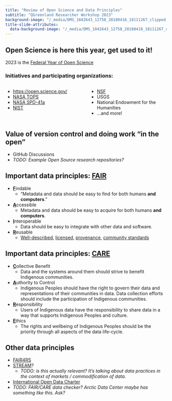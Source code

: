 ```yaml
---
title: "Review of Open Science and Data Principles"
subtitle: "QGreenland Researcher Workshop 2023"
background-image: "/_media/DMS_1842643_12758_20180418_18111267_clipped.jpg"
title-slide-attributes:
  data-background-image: "/_media/DMS_1842643_12758_20180418_18111267_clipped.jpg"
---
```


## Open Science is here this year, get used to it!

2023 is the [Federal Year of Open
    Science](https://www.whitehouse.gov/ostp/news-updates/2023/01/11/fact-sheet-biden-harris-administration-announces-new-actions-to-advance-open-and-equitable-research/)

### Initiatives and participating organizations:

:::: {.columns}
::: {.column width="50%"}
* <https://open.science.gov/>
* [NASA TOPS](https://science.nasa.gov/open-science/transform-to-open-science)
* [NASA
    SPD-41a](https://science.nasa.gov/science-red/s3fs-public/atoms/files/SMD-information-policy-SPD-41a.pdf)
* [NIST](https://www.nist.gov/open/year-open-science)
:::

::: {.column width="50%"}
* [NSF](https://www.nsf.gov/pubs/2023/nsf23053/nsf23053.jsp?org=NSF)
* USGS
* National Endowment for the Humanities
* ...and more!
:::
::::


## Value of version control and doing work "in the open"

* GitHub Discussions
* _TODO: Example Open Source research repositories?_


## Important data principles: [FAIR](https://www.go-fair.org/fair-principles/)

<!-- TODO: more links! -->
::: {.incremental .r-fit-text}
* **<u>F</u>**indable
    * "Metadata and data should be easy to find for both humans **and computers**."
* **<u>A</u>**ccessible
    * Metadata and data should be easy to acquire for both humans **and computers**.
* **<u>I</u>**nteroperable
    * Data should be easy to integrate with other data and software.
      <!-- Should we mention the utility of "self-describing" data formats here? -->
* **<u>R</u>**eusable
    * [Well-described](https://www.go-fair.org/fair-principles/r1-metadata-richly-described-plurality-accurate-relevant-attributes/),
      [licensed](https://www.go-fair.org/fair-principles/r1-1-metadata-released-clear-accessible-data-usage-license/),
      [provenance](https://www.go-fair.org/fair-principles/r1-2-metadata-associated-detailed-provenance/),
      [community standards](https://www.go-fair.org/fair-principles/r1-3-metadata-meet-domain-relevant-community-standards/)
:::


## Important data principles: [CARE](https://www.gida-global.org/care)

::: {.incremental .r-fit-text}
* **<u>C</u>**ollective Benefit
    * Data and the systems around them should strive to benefit Indigenous
      communities.
* **<u>A</u>**uthority to Control
    * Indigenous Peoples should have the right to govern their data and
      representations of their communities in data. Data collection efforts
      should include the participation of Indigenous communities.
* **<u>R</u>**esponsibility
    * Users of Indigenous data have the responsibility to share data in a way
      that supports Indigenous Peoples and culture.
* **<u>E</u>**thics
    * The rights and wellbeing of Indigenous Peoples should be the priority
      through all aspects of the data life-cycle.
:::


## Other data principles

* [FAIR4RS](https://www.rd-alliance.org/groups/fair-research-software-fair4rs-wg)
* [STREAM](https://www.itu.int/en/journal/002/Documents/ITU2018-12.pdf)?
  * _TODO: is this actually relevant? It's talking about data practices in the
    context of markets / commodification of data._
* [International Open Data Charter](https://opendatacharter.net/)
* _TODO: FAIR/CARE data checker? Arctic Data Center maybe has something like this. Ask?_
